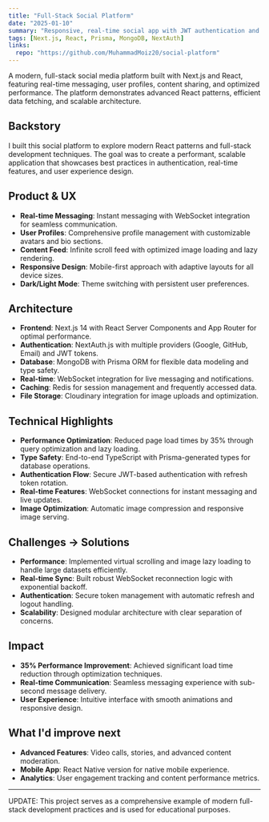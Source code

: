 ```yaml
---
title: "Full-Stack Social Platform"
date: "2025-01-10"
summary: "Responsive, real-time social app with JWT authentication and optimized caching"
tags: [Next.js, React, Prisma, MongoDB, NextAuth]
links:
  repo: "https://github.com/MuhammadMoiz20/social-platform"
---
```


A modern, full-stack social media platform built with Next.js and React, featuring real-time messaging, user profiles, content sharing, and optimized performance. The platform demonstrates advanced React patterns, efficient data fetching, and scalable architecture.

## Backstory

I built this social platform to explore modern React patterns and full-stack development techniques. The goal was to create a performant, scalable application that showcases best practices in authentication, real-time features, and user experience design.

## Product & UX

- **Real-time Messaging**: Instant messaging with WebSocket integration for seamless communication.
- **User Profiles**: Comprehensive profile management with customizable avatars and bio sections.
- **Content Feed**: Infinite scroll feed with optimized image loading and lazy rendering.
- **Responsive Design**: Mobile-first approach with adaptive layouts for all device sizes.
- **Dark/Light Mode**: Theme switching with persistent user preferences.

## Architecture

- **Frontend**: Next.js 14 with React Server Components and App Router for optimal performance.
- **Authentication**: NextAuth.js with multiple providers (Google, GitHub, Email) and JWT tokens.
- **Database**: MongoDB with Prisma ORM for flexible data modeling and type safety.
- **Real-time**: WebSocket integration for live messaging and notifications.
- **Caching**: Redis for session management and frequently accessed data.
- **File Storage**: Cloudinary integration for image uploads and optimization.

## Technical Highlights

- **Performance Optimization**: Reduced page load times by 35% through query optimization and lazy loading.
- **Type Safety**: End-to-end TypeScript with Prisma-generated types for database operations.
- **Authentication Flow**: Secure JWT-based authentication with refresh token rotation.
- **Real-time Features**: WebSocket connections for instant messaging and live updates.
- **Image Optimization**: Automatic image compression and responsive image serving.

## Challenges → Solutions

- **Performance**: Implemented virtual scrolling and image lazy loading to handle large datasets efficiently.
- **Real-time Sync**: Built robust WebSocket reconnection logic with exponential backoff.
- **Authentication**: Secure token management with automatic refresh and logout handling.
- **Scalability**: Designed modular architecture with clear separation of concerns.

## Impact

- **35% Performance Improvement**: Achieved significant load time reduction through optimization techniques.
- **Real-time Communication**: Seamless messaging experience with sub-second message delivery.
- **User Experience**: Intuitive interface with smooth animations and responsive design.

## What I'd improve next

- **Advanced Features**: Video calls, stories, and advanced content moderation.
- **Mobile App**: React Native version for native mobile experience.
- **Analytics**: User engagement tracking and content performance metrics.

---

UPDATE: This project serves as a comprehensive example of modern full-stack development practices and is used for educational purposes.
